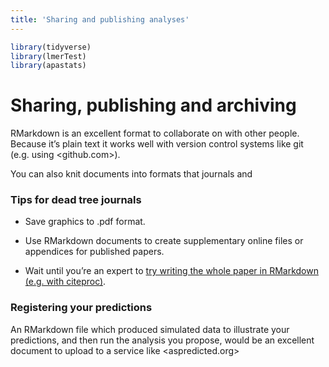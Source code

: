 ```yaml
---
title: 'Sharing and publishing analyses'
---
```


```r
library(tidyverse)
library(lmerTest)
library(apastats)
```

# Sharing, publishing and archiving {#sharing-and-publication}

RMarkdown is an excellent format to collaborate on with other people. Because
it's plain text it works well with version control systems like git (e.g. using
<github.com>).

You can also knit documents into formats that journals and

### Tips for dead tree journals {- #publication}

-   Save graphics to .pdf format.

-   Use RMarkdown documents to create supplementary online files or appendices
    for published papers.

-   Wait until you're an expert to
    [try writing the whole paper in RMarkdown (e.g. with citeproc)](https://kieranhealy.org/blog/archives/2014/01/23/plain-text/).

### Registering your predictions {- #register-predictions}

An RMarkdown file which produced simulated data to illustrate your predictions,
and then run the analysis you propose, would be an excellent document to upload
to a service like <aspredicted.org>
